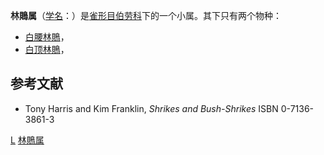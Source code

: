 {{Automatic taxobox
| taxon = Eurocephalus
| image = White-crowned Shrike.jpg
| image_caption = [[白顶林鵙|白顶林鵙]]
| authority = {{link-en|安德鲁·史密斯 (动物学家)|Andrew Smith (zoologist)|Smith}}, 1836
| subdivision_ranks = [[种_(生物)|种]]
| subdivision = 
白腰林鵙 ''E. rueppelli ''<br />
白顶林鵙 ''E. anguitimens''
}}
'''林鵙属'''（[[学名|学名]]：{{lang|la|''Eurocephalus''}}）是[[雀形目|雀形目]][[伯劳科|伯劳科]]下的一个小属。其下只有两个物种：

* [[白腰林鵙|白腰林鵙]]，{{lang|la|''Eurocephalus rueppelli''}}
* [[白顶林鵙|白顶林鵙]]，{{lang|la|''Eurocephalus anguitimens''}}

== 参考文献 ==
* Tony Harris and Kim Franklin, ''Shrikes and Bush-Shrikes'' ISBN 0-7136-3861-3 
{{Taxonbar|from=Q992770}}

[[Category:伯劳科|L]]
[[Category:林鵙属|]]